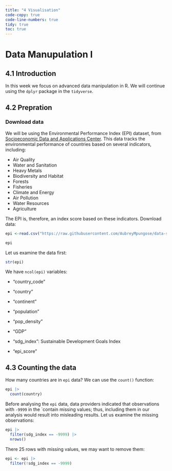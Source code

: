 ```yaml
---
title: "4 Visualisation"
code-copy: true
code-line-numbers: true
tidy: true
toc: true
---
```


# Data Manupulation I

## 4.1 Introduction

In this week we focus on advanced data manipulation in R. We will continue using the `dplyr` package in the `tidyverse`.

## 4.2 Prepration

### Download data

We will be using the Environmental Performance Index (EPI) dataset, from [Socioeconomic Data and Applications Center](https://sedac.ciesin.columbia.edu/data/set/epi-environmental-performance-index-2018). This data tracks the environmental performance of countries based on several indicators, including:

-   Air Quality
-   Water and Sanitation
-   Heavy Metals
-   Biodiversity and Habitat
-   Forests
-   Fisheries
-   Climate and Energy
-   Air Pollution
-   Water Resources
-   Agriculture

The EPI is, therefore, an index score based on these indicators. Download data:

```r
epi <-read.csv("https://raw.githubusercontent.com/AubreyMpungose/data-science-course/main/weeks/data/epi_data.csv")

epi
```

Let us examine the data first:

```r

str(epi)
```

We have `ncol(epi)` variables:

-   "country_code"

-   "country"

-   "continent"

-   "population"

-   "pop_density"

-   "GDP"

-   "sdg_index": Sustainable Development Goals Index

-   "epi_score"

## 4.3 Counting the data

How many countries are in `epi` data? We can use the `count()` function:

```r
epi |> 
  count(country)
```

Before analysing the `epi` data, data providers indicated that observations with `-9999` in the \`contain missing values; thus, including them in our analysis would result into misleading results. Let us examine the missing observations:

```r

epi |> 
  filter(sdg_index == -9999) |> 
  nrows()
```

There 25 rows with missing values, we may want to remove them:

```r

epi <- epi |> 
  filter(!sdg_index == -9999)
```
